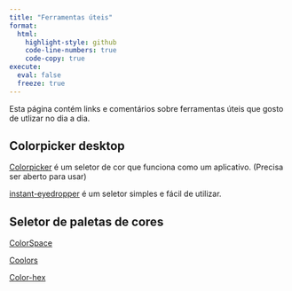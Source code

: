 ```yaml
---
title: "Ferramentas úteis"
format:
  html: 
    highlight-style: github
    code-line-numbers: true
    code-copy: true
execute:
  eval: false
  freeze: true
---
```



Esta página contém links e comentários sobre ferramentas úteis que gosto de utlizar no dia a dia.

## Colorpicker desktop

[Colorpicker](https://colorpicker.fr/) é um seletor de cor que funciona como um aplicativo. (Precisa ser aberto para usar)

[instant-eyedropper](http://instant-eyedropper.com/) é um seletor simples e fácil de utilizar.

## Seletor de paletas de cores

[ColorSpace](https://mycolor.space/)

[Coolors](https://coolors.co/)

[Color-hex](https://www.color-hex.com/)